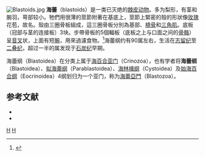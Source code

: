 {{Automatic Taxobox
| taxon = Blastoidea
| authority = [[Thomas_Say|Say]], 1825
| name = 海蕾纲
| fossil_range = {{fossilrange|Middle Ordovician|Permian|earliest=Middle Cambrian|[[奥陶纪|奥陶纪]] - [[二叠纪|二叠纪]]}}
| image = Pentremites Glen Dean Fm KY.jpg
| image_caption = [[五角海蕾|五角海蕾]]（''Pentremites''）
| subdivision_ranks =[[目_(生物)|目]]
| subdivision =
[[隙管海蕾目|隙管海蕾目]] Fissiculata<br>
[[喷管海蕾目|喷管海蕾目]] Spiraculata<br />
地位未定：<br />
†''Macurdablastus''
}}
[[File:Blastoids.jpg|thumb]]
'''海蕾'''（blastoids）是一类已灭绝的[[棘皮动物|棘皮动物]]。多为梨形，有茎和腕羽，萼部较小。牠們用很薄的莖節附著在基底上，莖節上緊密的殼的形狀像[[玫瑰|玫瑰]]花苞，故名。殼由三圈骨板組成，這三圈骨板分別為基部、[[橈骨|橈骨]]和[[三角肌|三角肌]]。底板（冠部与茎的连接板）3块。步帶骨板的5個輻板（底板之上与口面之间的[[骨骼|骨骼]]）呈[[音叉|音叉]]状，上面有短[[腕|腕]]，用來過濾食物。<ref> {{Cite book | author = Cyril Walker & David Ward | title = 自然珍藏系列──化石圖鑑 | location = [[台灣|台灣]][[新北市|新北市]] | publisher = 貓頭鷹出版社 | date = 1996-09 | language = zh-hant }} </ref>海蕾纲约有90属左右，生活在[[志留纪|志留纪]]至[[二叠纪|二叠纪]]，超过一半的属发现于[[石炭纪|石炭纪]]早期。

海蕾纲（Blastoidea）在分类上属于[[海百合亚门|海百合亚门]]（Crinozoa），也有学者将'''海蕾纲'''（Blastoidea）、[[拟海蕾纲|拟海蕾纲]]（Parablastoidea）、[[海林檎纲|海林檎纲]]（Cystoidea）及[[始海百合纲|始海百合纲]]（Eocrinoidea）4纲划归为一个亚门，称为[[海蕾亞門|海蕾亞門]]（Blastozoa）。

==参考文献==
{{reflist}}
*{{cite book zh |author=古生物学名词审定委员会|title=古生物学名词 |format=M |edition=2 |location=北京 |publisher=科学出版社 |date=2009 |pages=56 |id= ISBN 978-7-03-025433-7}}
*{{cite book zh |author=张永辂 刘冠邦 边立曾等 |title=古生物学（上册） |format=M |edition=1 |location=北京 |publisher=地质出版社 |date=1988 |pages= |id= ISBN 7-116-00148-4}}
{{古生物小作品}}
{{Taxonbar}}
[[Category:海蕾亞門|H]]
[[Category:_1825年描述的分类群|H]]
